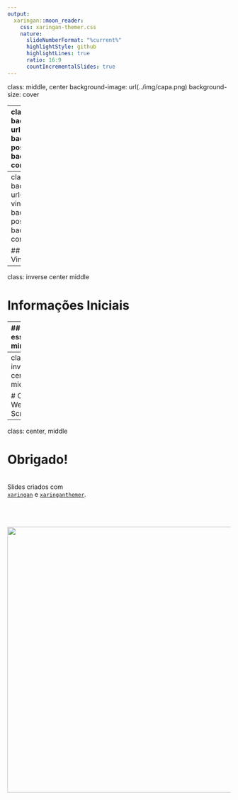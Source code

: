 ```yaml
---
output:
  xaringan::moon_reader:
    css: xaringan-themer.css
    nature:
      slideNumberFormat: "%current%"
      highlightStyle: github
      highlightLines: true
      ratio: 16:9
      countIncrementalSlides: true
---
```

class: middle, center
background-image: url(../img/capa.png)
background-size: cover

---
class: middle, right
background-image: url(../img/espera.gif)
background-position: left
background-size: contain

## Começamos em ...

.pull-right[
```r
countdown::countdown(
  minutes = 5, 
  seconds = 30, 
#  left = 0, right = 0,
  play_sound = TRUE,
  padding = "50px", 
#  margin = "20%",
  font_size = "4em"
)
```
]

```r
library(xaringanthemer)
style_duo_accent(
  primary_color = "#1F487E", #"#061A40",
  secondary_color = "#E98A15",
  inverse_header_color = "#FFFFFF"
)
```

```r
xaringanExtra::use_tile_view()   # para overview
xaringanExtra::use_scribble()    # para fazer anotações
xaringanExtra::use_panelset()    # para abas
xaringanExtra::use_clipboard()   # botão para copiar código
xaringanExtra::use_extra_styles(
  hover_code_line = TRUE,         #<<
  mute_unhighlighted_code = TRUE  #<<
)
xaringanExtra::use_progress_bar(color = "#0051BA", location = "top")
```

---
class: middle, left
background-image: url(../img/bem-vindos.gif)
background-position: right
background-size: contain

## Sejam Bem-Vindos!


---
class: inverse center middle

# Informações Iniciais

---
## Sobre esse minicurso

.panelset[
.panel[.panel-name[Serei um Hacker?]

.pull-left[
#### A Realidade

- Uma introdução ao Web Scraping!

- Uma ferramenta profissional


- Uma introdução ao R
]

.pull-right[
```r
knitr::include_graphics("../img/hacker.gif")
```
]

]
.panel[.panel-name[Horário Geral]

#### Um Desejo

| Horário         | Atividade                             |
| :-------------- | :------------------------------------ |
| 19h até 20:45h  | `r emo::ji("book")` _Parte Teórica I_ |
| 20:45 até 21h   | `r emo::ji("breakfast")` Intervalo    |
| 21h até 22h     | `r emo::ji("book")` _Parte Teórica_ ou `r emo::ji("computer")` _Prática_ |

]

.panel[.panel-name[Programação]

.pull-left[
#### Primeiro Dia (07/03/2022)

- Informações sobre o curso;
- Avisos;
- Conhecendo o Web Scraping;
- Praticando antes de começar
    + Analisando dois scripts;
    + Raspando arquivos de R.

]

.pull-right[
#### Segundo Dia (09/03/2022)
- Introdução ao R (conceitos básicos)
- Introdução ao Tidyverse (o que usaremos)

#### Terceito Dia (11/03/2022)
- Ética no Web Scraping
- Parte Prática
- Exercícios
]
]

.panel[.panel-name[Site]

```r
knitr::include_graphics("../img/github-nome.png")
```

<p align='center'>
  <a href="https://github.com/icaro-freire/minicurso_web-scraping">
    https://github.com/icaro-freire/minicurso_web-scraping
  </a>
</p>

]

]

---
class: inverse center middle

# O que é Web Scraping?





---
class: center, middle

# Obrigado!

</br>
Slides criados com </br> [`xaringan`](https://github.com/yihui/xaringan) e [`xaringanthemer`](https://github.com/gadenbuie/xaringanthemer).

</br>
</br>
</br>
<img src="../img/rodape.png" width=600>
